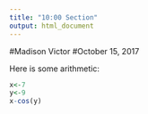 ```yaml
---
title: "10:00 Section"
output: html_document
---
```

#Madison Victor
#October 15, 2017

Here is some arithmetic:
```r
x<-7
y<-9
x-cos(y)
```




